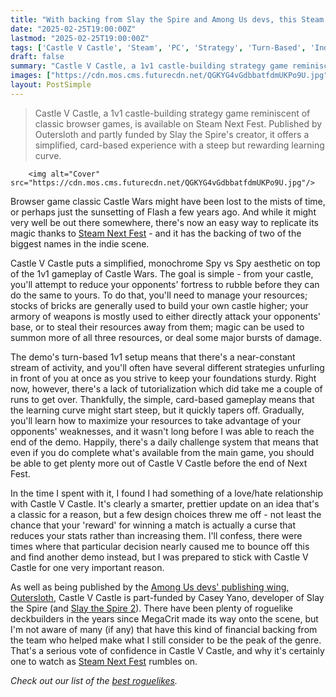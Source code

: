 ```yaml
---
title: "With backing from Slay the Spire and Among Us devs, this Steam Next Fest roguelike inspired by an unlikely classic immediately stands out – even if I am a little confused"
date: "2025-02-25T19:00:00Z"
lastmod: "2025-02-25T19:00:00Z"
tags: ['Castle V Castle', 'Steam', 'PC', 'Strategy', 'Turn-Based', 'Indie', 'Roguelike', 'Deck-Building']
draft: false
summary: "Castle V Castle, a 1v1 castle-building strategy game reminiscent of classic browser games, is available on Steam Next Fest.  Published by Outersloth and partly funded by Slay the Spire's creator, it offers a simplified, card-based experience with a steep but rewarding learning curve."
images: ["https://cdn.mos.cms.futurecdn.net/QGKYG4vGdbbatfdmUKPo9U.jpg"]
layout: PostSimple
---
```

> Castle V Castle, a 1v1 castle-building strategy game reminiscent of classic browser games, is available on Steam Next Fest.  Published by Outersloth and partly funded by Slay the Spire's creator, it offers a simplified, card-based experience with a steep but rewarding learning curve.


        <img alt="Cover" src="https://cdn.mos.cms.futurecdn.net/QGKYG4vGdbbatfdmUKPo9U.jpg"/>
        
Browser game classic Castle Wars might have been lost to the mists of time, or perhaps just the sunsetting of Flash a few years ago. And while it might very well be out there somewhere, there's now an easy way to replicate its magic thanks to [Steam Next Fest](https://www.gamesradar.com/games/steam-next-fest-guide/) - and it has the backing of two of the biggest names in the indie scene.

Castle V Castle puts a simplified, monochrome Spy vs Spy aesthetic on top of the 1v1 gameplay of Castle Wars. The goal is simple - from your castle, you'll attempt to reduce your opponents' fortress to rubble before they can do the same to yours. To do that, you'll need to manage your resources; stocks of bricks are generally used to build your own castle higher; your armory of weapons is mostly used to either directly attack your opponents' base, or to steal their resources away from them; magic can be used to summon more of all three resources, or deal some major bursts of damage.

The demo's turn-based 1v1 setup means that there's a near-constant stream of activity, and you'll often have several different strategies unfurling in front of you at once as you strive to keep your foundations sturdy. Right now, however, there's a lack of tutorialization which did take me a couple of runs to get over. Thankfully, the simple, card-based gameplay means that the learning curve might start steep, but it quickly tapers off. Gradually, you'll learn how to maximize your resources to take advantage of your opponents' weaknesses, and it wasn't long before I was able to reach the end of the demo. Happily, there's a daily challenge system that means that even if you do complete what's available from the main game, you should be able to get plenty more out of Castle V Castle before the end of Next Fest.

In the time I spent with it, I found I had something of a love/hate relationship with Castle V Castle. It's clearly a smarter, prettier update on an idea that's a classic for a reason, but a few design choices threw me off - not least the chance that your 'reward' for winning a match is actually a curse that reduces your stats rather than increasing them. I'll confess, there were times where that particular decision nearly caused me to bounce off this and find another demo instead, but I was prepared to stick with Castle V Castle for one very important reason.

As well as being published by the [<u>Among Us devs' publishing wing, Outersloth</u>](https://www.gamesradar.com/games/among-us-made-a-bazillion-dollars-so-its-creators-made-their-own-no-investors-indie-fund-to-help-other-games-including-this-slick-spaceship-roguelike/), Castle V Castle is part-funded by Casey Yano, developer of Slay the Spire (and [<u>Slay the Spire 2</u>](https://www.gamesradar.com/slay-the-spire-2-announced-the-roguelike-card-game-that-spawned-countless-deck-builders-gets-a-gorgeous-and-expanded-sequel-in-2025-with-new-class-necrobinder/)). There have been plenty of roguelike deckbuilders in the years since MegaCrit made its way onto the scene, but I'm not aware of many (if any) that have this kind of financial backing from the team who helped make what I still consider to be the peak of the genre. That's a serious vote of confidence in Castle V Castle, and why it's certainly one to watch as [Steam Next Fest](https://www.gamesradar.com/tag/steam-next-fest/) rumbles on.

*Check out our list of the *[<em>best roguelikes</em>](https://www.gamesradar.com/best-roguelikes-roguelites/)*.*
        
